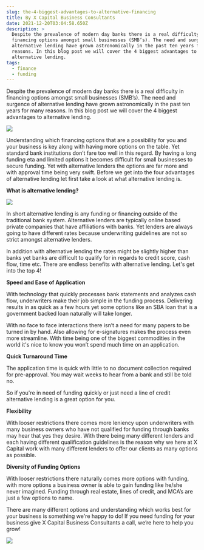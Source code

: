 ```yaml
---
slug: the-4-biggest-advantages-to-alternative-financing
title: By X Capital Business Consultants
date: 2021-12-20T03:04:58.650Z
description: >
  Despite the prevalence of modern day banks there is a real difficulty in
  financing options amongst small businesses (SMB’s). The need and surgence of
  alternative lending have grown astronomically in the past ten years for many
  reasons. In this blog post we will cover the 4 biggest advantages to
  alternative lending.
tags:
  - finance
  - funding
---
```


Despite the prevalence of modern day banks there is a real difficulty in financing options amongst small businesses (SMB’s). The need and surgence of alternative lending have grown astronomically in the past ten years for many reasons. In this blog post we will cover the 4 biggest advantages to alternative lending.

![](/uploads/dx-banking-featured-image.jpeg)

Understanding which financing options that are a possibility for you and your business is key along with having more options on the table. Yet standard bank institutions don’t fare too well in this regard. By having a long funding eta and limited options it becomes difficult for small businesses to secure funding. Yet with alternative lenders the options are far more and with approval time being very swift. Before we get into the four advantages of alternative lending let first take a look at what alternative lending is.

**What is alternative lending?**

![](/uploads/istockphoto-1212757122-612x612.jpeg)

In short alternative lending is any funding or financing outside of the traditional bank system. Alternative lenders are typically online based private companies that have affiliations with banks. Yet lenders are always going to have different rates because underwriting guidelines are not so strict amongst alternative lenders.

In addition with alternative lending the rates might be slightly higher than banks yet banks are difficult to qualify for in regards to credit score, cash flow, time etc. There are endless benefits with alternative lending. Let's get into the top 4!

**Speed and Ease of Application**

With technology that quickly processes bank statements and analyzes cash flow, underwriters make their job simple in the funding process. Delivering results in as quick as a few hours yet some options like an SBA loan that is a government backed loan naturally will take longer.

With no face to face interactions there isn’t a need for many papers to be turned in by hand. Also allowing for e-signatures makes the process even more streamline. With time being one of the biggest commodities in the world it's nice to know you won’t spend much time on an application.

**Quick Turnaround Time**

The application time is quick with little to no document collection required for pre-approval. You may wait weeks to hear from a bank and still be told no.

So if you're in need of funding quickly or just need a line of credit alternative lending is a great option for you.

**Flexibility**

With looser restrictions there comes more leniency upon underwriters with many business owners who have not qualified for funding through banks may hear that yes they desire. With there being many different lenders and each having different qualification guidelines is the reason why we here at X Capital work with many different lenders to offer our clients as many options as possible.

**Diversity of Funding Options**

With looser restrictions there naturally comes more options with funding, with more options a business owner is able to gain funding like he/she never imagined. Funding through real estate, lines of credit, and MCA’s are just a few options to name.

There are many different options and understanding which works best for your business is something we're happy to do! If you need funding for your business give X Capital Business Consultants a call, we’re here to help you grow!

![](/uploads/logo-3.jpg)
